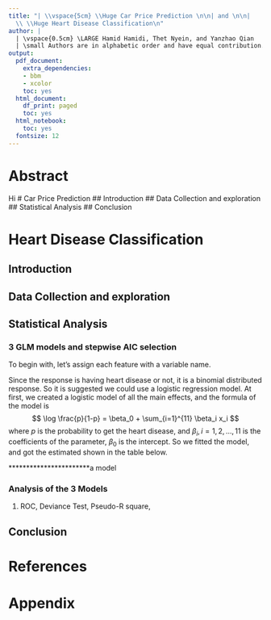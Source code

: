```yaml
---
title: "| \\vspace{5cm} \\Huge Car Price Prediction \n\n| and \n\n|
  \\ \\Huge Heart Disease Classification\n"
author: |
  | \vspace{0.5cm} \LARGE Hamid Hamidi, Thet Nyein, and Yanzhao Qian
  | \small Authors are in alphabetic order and have equal contribution.
output:
  pdf_document:
    extra_dependencies:
    - bbm
    - xcolor
    toc: yes
  html_document:
    df_print: paged
    toc: yes
  html_notebook:
    toc: yes
  fontsize: 12
---
```

\pagebreak





\centering
\raggedright
\newpage
\tableofcontents




# Abstract
Hi
# Car Price Prediction
## Introduction
## Data Collection and exploration
## Statistical Analysis
## Conclusion

# Heart Disease Classification

## Introduction

## Data Collection and exploration

## Statistical Analysis

### 3 GLM models and stepwise AIC selection

To begin with, let's assign each feature with a variable name.




\begin{tabular}{ |p{2.3cm}|p{3cm}|p{9cm}|p{0.7cm}|  }
 \hline
 \multicolumn{4}{|c|}{Data Dictionary} \\
 \hline
 Variable Name & Definition & Explanation & Vari- able name\\
 \hline
    Age   &   age of the patient    &   years   &   $x_1$   \\ 
   Sex   &   sex of the patient   &   M: Male, F: Female   &   $x_2$   \\ 
   ChestPainType   &   chest pain type   &   TA: Typical Angina, ATA: Atypical Angina, NAP: Non-Anginal Pain, ASY: Asymptomatic   &   $x_3$   \\ 
   RestingBP   &   resting blood pressure    &   mm Hg   &   $x_4$   \\ 
   Cholesterol   &   serum cholesterol   &   1: if FastingBS > 120 mg/dl, 0: otherwise   &   $x_5$   \\ 
   FastingBS   &   fasting blood sugar   &   Normal: Normal, ST: having ST-T wave abnormality (T wave inversions and/or ST elevation or depression of > 0.05 mV), LVH: showing probable or definite left ventricular hypertrophy by Estes' criteria   &   $x_6$   \\ 
   RestingECG   &   resting electrocardiogram results   &   Numeric value between 60 and 202   &   $x_7$   \\ 
   MaxHR   &   maximum heart rate achieved   &   Y: Yes, N: No   &   $x_8$   \\ 
   ExerciseAngina   &    exercise-induced angina    &   Numeric value measured in depression   &   $x_9$   \\ 
   Oldpeak   &   oldpeak = ST    &   Numeric value measured in depression   &   $x_{10}$   \\ 
   ST\_Slope   &   the slope of the peak exercise ST segment    &   Up: upsloping, Flat: flat, Down: downsloping   &   $x_{11}$   \\ 
   HeartDisease   &   output class   &   1: heart disease, 0: Normal   &   $y$   \\ 

 \hline
 \end{tabular}
 
 Since the response is having heart disease or not, it is a binomial distributed response. So it is suggested we could use a logistic regression model.
 At first, we created a logistic model of all the main effects, and the formula of the model is
$$
\log \frac{p}{1-p} = \beta_0 + \sum_{i=1}^{11} \beta_i x_i
$$
where $p$ is the probability to get the heart disease, and $\beta_i, i = 1,2, \dots, 11$ is the coefficients of the parameter, $\beta_0$ is the intercept. 
So we fitted the model, and got the estimated shown in the table below.

***********************a model


 
### Analysis of the 3 Models

1. ROC, Deviance Test, Pseudo-R square, 

## Conclusion

# References
# Appendix

